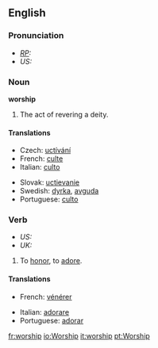 ==English==
===Pronunciation===
* ''[[RP]]:'' {{IPA|/ˈwɜːʃɪp/}}
* ''US:'' {{IPA|/ˈwɝʃɪp/}}

===Noun===
'''worship'''   {{uncountable}}

# The act of revering a deity.

====Translations====
{{top}}
*Czech: [[uctívání]]  {{n}}
*French: [[culte]] {{m}}
*Italian: [[culto]] {{m}}
{{mid}}
*Slovak: [[uctievanie]]  {{n}}
*Swedish: [[dyrka]], [[avguda]]
*Portuguese: [[culto]] {{m}}
{{bottom}}

===Verb===
*''US:'' {{en-infl-reg-consonant|worship||}}
*''UK:'' {{en-infl-reg-consonant|worship||p}}

# To [[honor]], to [[adore]].

====Translations====
{{top}}
*French: [[vénérer]]
{{mid}}
*Italian: [[adorare]] 
*Portuguese: [[adorar]]
{{bottom}}

[[fr:worship]]
[[io:Worship]]
[[it:worship]]
[[pt:Worship]]